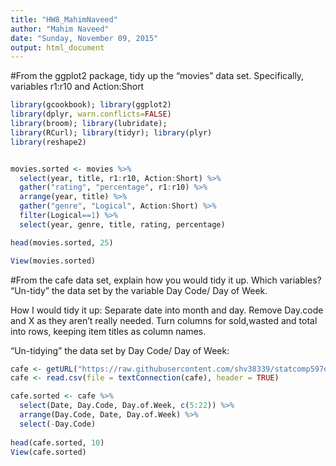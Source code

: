```yaml
---
title: "HW8_MahimNaveed"
author: "Mahim Naveed"
date: "Sunday, November 09, 2015"
output: html_document
---
```


#From the ggplot2 package, tidy up the "movies" data set. Specifically, variables r1:r10 and Action:Short

```r
library(gcookbook); library(ggplot2)
library(dplyr, warn.conflicts=FALSE)
library(broom); library(lubridate); 
library(RCurl); library(tidyr); library(plyr)
library(reshape2)


movies.sorted <- movies %>% 
  select(year, title, r1:r10, Action:Short) %>% 
  gather("rating", "percentage", r1:r10) %>% 
  arrange(year, title) %>% 
  gather("genre", "Logical", Action:Short) %>% 
  filter(Logical==1) %>% 
  select(year, genre, title, rating, percentage)

head(movies.sorted, 25)

View(movies.sorted)

```



#From the cafe data set, explain how you would tidy it up. Which variables? "Un-tidy" the data set by the variable Day Code/ Day of Week.

How I would tidy it up:
Separate date into month and day. 
Remove Day.code and X as they aren't really needed. 
Turn columns for sold,wasted and total into rows, keeping item titles as column names.

"Un-tidying" the data set by Day Code/ Day of Week:

```r
cafe <- getURL("https://raw.githubusercontent.com/shv38339/statcomp597d/master/data/cafedata.csv")
cafe <- read.csv(file = textConnection(cafe), header = TRUE)

cafe.sorted <- cafe %>%
  select(Date, Day.Code, Day.of.Week, c(5:22)) %>% 
  arrange(Day.Code, Date, Day.of.Week) %>% 
  select(-Day.Code)
  
head(cafe.sorted, 10)
View(cafe.sorted)
```

